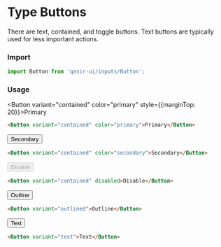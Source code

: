 
# Type Buttons
<Subtitle>There are text, contained, and toggle buttons. Text buttons are typically used for less important actions.</Subtitle>

### Import

```js
import Button from 'qasir-ui/inputs/Button';
```

### Usage

<Button variant="contained" color="primary" style={{marginTop: 20}}>Primary</Button>

```html
<Button variant="contained" color="primary">Primary</Button>
```

<Button variant="contained" color="secondary">Secondary</Button>

```html
<Button variant="contained" color="secondary">Secondary</Button>
```

<Button variant="contained" disabled>Disable</Button>

```html
<Button variant="contained" disabled>Disable</Button>
```

<Button variant="outlined">Outline</Button>

```html
<Button variant="outlined">Outline</Button>
```

<Button variant="text">Text</Button>

```html
<Button variant="text">Text</Button>
```
